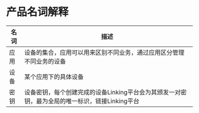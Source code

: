 # 产品名词解释
|名词|描述|
|---|---|
|应用|设备的集合，应用可以用来区别不同业务，通过应用区分管理不同业务的设备|
|设备|某个应用下的具体设备|
|密钥|设备密钥，每个创建完成的设备Linking平台会为其颁发一对密钥，最为全局的唯一标识，链接Linking平台|